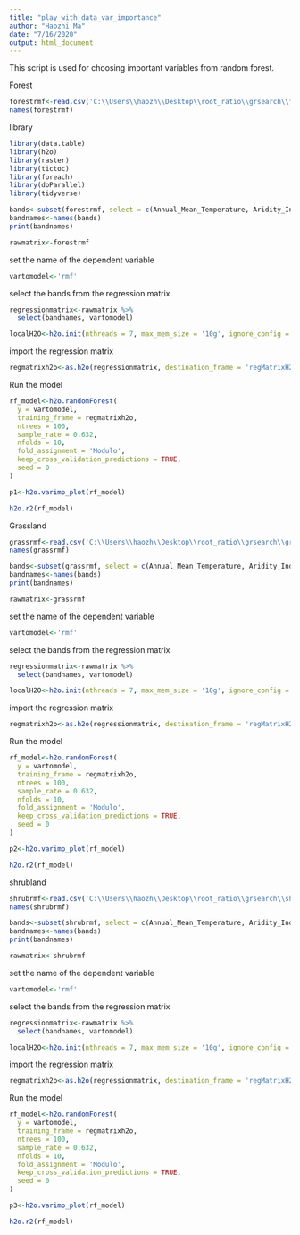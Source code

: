 ---
title: "play_with_data_var_importance"
author: "Haozhi Ma"
date: "7/16/2020"
output: html_document
---

This script is used for choosing important variables from random forest.

Forest

```{R}
forestrmf<-read.csv('C:\\Users\\haozh\\Desktop\\root_ratio\\grsearch\\forest_rsr_sample_for_grsearch_20200517.csv')
names(forestrmf)

```


library

```{R}
library(data.table)
library(h2o)
library(raster)
library(tictoc)
library(foreach)
library(doParallel)
library(tidyverse)

```


```{R}
bands<-subset(forestrmf, select = c(Annual_Mean_Temperature, Aridity_Index, soil_moisture, Sand_Content_15cm, Depth_to_Bedrock, cnratio, NDVI, Tree_Density))
bandnames<-names(bands)
print(bandnames)

```


```{R}
rawmatrix<-forestrmf

```


set the name of the dependent variable

```{R}
vartomodel<-'rmf'
```
select the bands from the regression matrix
```{R}
regressionmatrix<-rawmatrix %>%
  select(bandnames, vartomodel)
```

```{R}
localH2O<-h2o.init(nthreads = 7, max_mem_size = '10g', ignore_config = TRUE)

```

import the regression matrix
```{R}
regmatrixh2o<-as.h2o(regressionmatrix, destination_frame = 'regMatrixH2O')
```


Run the model


```{R}
rf_model<-h2o.randomForest(
  y = vartomodel,
  training_frame = regmatrixh2o,
  ntrees = 100,
  sample_rate = 0.632,
  nfolds = 10,
  fold_assignment = 'Modulo',
  keep_cross_validation_predictions = TRUE,
  seed = 0
)

```


```{R}
p1<-h2o.varimp_plot(rf_model)

```


```{R}
h2o.r2(rf_model)

```



Grassland

```{R}
grassrmf<-read.csv('C:\\Users\\haozh\\Desktop\\root_ratio\\grsearch\\grass_rsr_sample_for_grsearch_20200517.csv')
names(grassrmf)

```


```{R}
bands<-subset(grassrmf, select = c(Annual_Mean_Temperature, Aridity_Index, soil_moisture, Sand_Content_15cm, Depth_to_Bedrock, cnratio, NDVI, Tree_Density))
bandnames<-names(bands)
print(bandnames)

```


```{R}
rawmatrix<-grassrmf

```


set the name of the dependent variable

```{R}
vartomodel<-'rmf'
```
select the bands from the regression matrix
```{R}
regressionmatrix<-rawmatrix %>%
  select(bandnames, vartomodel)
```

```{R}
localH2O<-h2o.init(nthreads = 7, max_mem_size = '10g', ignore_config = TRUE)

```


import the regression matrix
```{R}
regmatrixh2o<-as.h2o(regressionmatrix, destination_frame = 'regMatrixH2O')
```


Run the model


```{R}
rf_model<-h2o.randomForest(
  y = vartomodel,
  training_frame = regmatrixh2o,
  ntrees = 100,
  sample_rate = 0.632,
  nfolds = 10,
  fold_assignment = 'Modulo',
  keep_cross_validation_predictions = TRUE,
  seed = 0
)

```


```{R}
p2<-h2o.varimp_plot(rf_model)

```

```{R}
h2o.r2(rf_model)

```




shrubland

```{R}
shrubrmf<-read.csv('C:\\Users\\haozh\\Desktop\\root_ratio\\grsearch\\shrub_rsr_sample_for_grsearch_20200517.csv')
names(shrubrmf)

```


```{R}
bands<-subset(shrubrmf, select = c(Annual_Mean_Temperature, Aridity_Index, soil_moisture, Sand_Content_15cm, Depth_to_Bedrock, cnratio, NDVI, Tree_Density))
bandnames<-names(bands)
print(bandnames)

```


```{R}
rawmatrix<-shrubrmf

```


set the name of the dependent variable

```{R}
vartomodel<-'rmf'
```
select the bands from the regression matrix
```{R}
regressionmatrix<-rawmatrix %>%
  select(bandnames, vartomodel)
```

```{R}
localH2O<-h2o.init(nthreads = 7, max_mem_size = '10g', ignore_config = TRUE)

```


import the regression matrix
```{R}
regmatrixh2o<-as.h2o(regressionmatrix, destination_frame = 'regMatrixH2O')
```


Run the model


```{R}
rf_model<-h2o.randomForest(
  y = vartomodel,
  training_frame = regmatrixh2o,
  ntrees = 100,
  sample_rate = 0.632,
  nfolds = 10,
  fold_assignment = 'Modulo',
  keep_cross_validation_predictions = TRUE,
  seed = 0
)

```


```{R}
p3<-h2o.varimp_plot(rf_model)

```


```{R}
h2o.r2(rf_model)

```








